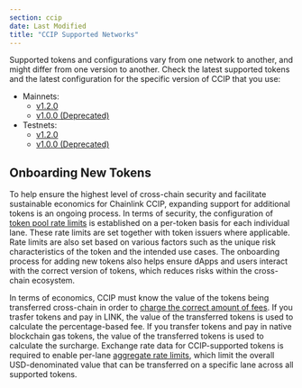 ```yaml
---
section: ccip
date: Last Modified
title: "CCIP Supported Networks"
---
```


Supported tokens and configurations vary from one network to another, and might differ from one version to another. Check the latest supported tokens and the latest configuration for the specific version of CCIP that you use:

- Mainnets:
  - [v1.2.0](/ccip/supported-networks/v1_2_0/mainnet)
  - [v1.0.0 (Deprecated)](/ccip/supported-networks/v1_0_0/mainnet)
- Testnets:
  - [v1.2.0](/ccip/supported-networks/v1_2_0/testnet)
  - [v1.0.0 (Deprecated)](/ccip/supported-networks/v1_0_0/testnet)

## Onboarding New Tokens

To help ensure the highest level of cross-chain security and facilitate sustainable economics for Chainlink CCIP, expanding support for additional tokens is an ongoing process. In terms of security, the configuration of [token pool rate limits](/ccip/architecture/#token-pool-rate-limit) is established on a per-token basis for each individual lane. These rate limits are set together with token issuers where applicable. Rate limits are also set based on various factors such as the unique risk characteristics of the token and the intended use cases. The onboarding process for adding new tokens also helps ensure dApps and users interact with the correct version of tokens, which reduces risks within the cross-chain ecosystem.

In terms of economics, CCIP must know the value of the tokens being transferred cross-chain in order to [charge the correct amount of fees](/ccip/billing). If you trasfer tokens and pay in LINK, the value of the transferred tokens is used to calculate the percentage-based fee. If you transfer tokens and pay in native blockchain gas tokens, the value of the transferred tokens is used to calculate the surcharge. Exchange rate data for CCIP-supported tokens is required to enable per-lane [aggregate rate limits](/ccip/architecture/#aggregate-rate-limit), which limit the overall USD-denominated value that can be transferred on a specific lane across all supported tokens.
